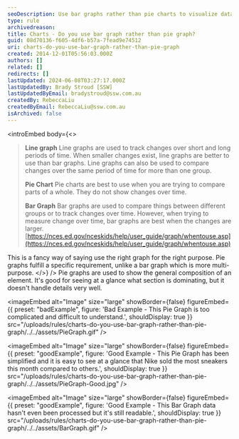 ```yaml
---
seoDescription: Use bar graphs rather than pie charts to visualize data that shows changes over time or compares different groups.
type: rule
archivedreason:
title: Charts - Do you use bar graph rather than pie graph?
guid: 08d70136-f605-4df6-b57a-7fead9e74512
uri: charts-do-you-use-bar-graph-rather-than-pie-graph
created: 2014-12-01T05:56:03.000Z
authors: []
related: []
redirects: []
lastUpdated: 2024-06-08T03:27:17.000Z
lastUpdatedBy: Brady Stroud [SSW]
lastUpdatedByEmail: bradystroud@ssw.com.au
createdBy: RebeccaLiu
createdByEmail: RebeccaLiu@ssw.com.au
isArchived: false
---
```


<introEmbed
  body={<>
> **Line graph**
> Line graphs are used to track changes over short and long periods of time. When smaller changes exist, line graphs are better to use than bar graphs. Line graphs can also be used to compare changes over the same period of time for more than one group.
>
> **Pie Chart**
> Pie charts are best to use when you are trying to compare parts of a whole. They do not show changes over time.
>
> **Bar Graph**
> Bar graphs are used to compare things between different groups or to track changes over time. However, when trying to measure change over time, bar graphs are best when the changes are larger.
> [https://nces.ed.gov/nceskids/help/user_guide/graph/whentouse.asp](https://nces.ed.gov/nceskids/help/user_guide/graph/whentouse.asp)

This is a fancy way of saying use the right graph for the right purpose. Pie graphs fulfill a specific requirement, unlike a bar graph which is more multi-purpose.
  </>}
/>
Pie graphs are used to show the general composition of an element. It's good for seeing at a glance what section is dominating, but it doesn't handle details very well.

<imageEmbed
  alt="Image"
  size="large"
  showBorder={false}
  figureEmbed={{
    preset: "badExample",
    figure: 'Bad Example - This Pie Graph is too complicated and difficult to understand.',
    shouldDisplay: true
  }}
  src="/uploads/rules/charts-do-you-use-bar-graph-rather-than-pie-graph/../../assets/PieGraph.gif"
/>

<imageEmbed
  alt="Image"
  size="large"
  showBorder={false}
  figureEmbed={{
    preset: "goodExample",
    figure: 'Good Example - This Pie Graph has been simplified and it is easy to see at a glance that Nike sold the most sneakers this month compared to others.',
    shouldDisplay: true
  }}
  src="/uploads/rules/charts-do-you-use-bar-graph-rather-than-pie-graph/../../assets/PieGraph-Good.jpg"
/>

<imageEmbed
  alt="Image"
  size="large"
  showBorder={false}
  figureEmbed={{
    preset: "goodExample",
    figure: 'Good Example - This Bar Graph data hasn\'t even been processed but it\'s still readable.',
    shouldDisplay: true
  }}
  src="/uploads/rules/charts-do-you-use-bar-graph-rather-than-pie-graph/../../assets/BarGraph.gif"
/>
